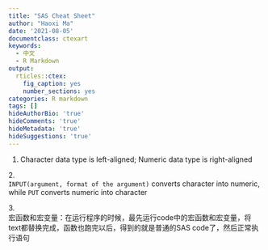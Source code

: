 ```yaml
---
title: "SAS Cheat Sheet"
author: "Haoxi Ma"
date: '2021-08-05'
documentclass: ctexart
keywords:
  - 中文
  - R Markdown
output:
  rticles::ctex:
    fig_caption: yes
    number_sections: yes
categories: R markdown
tags: []
hideAuthorBio: 'true'
hideComments: 'true'
hideMetadata: 'true'
hideSuggestions: 'true'
---
```


1. Character data type is left-aligned; Numeric data type is right-aligned

2.<br>
`INPUT(argument, format of the argument)` converts character into numeric, while `PUT` converts numeric into character

3.<br>
宏函数和宏变量：在运行程序的时候，最先运行code中的宏函数和宏变量，将text都替换完成，函数也跑完以后，得到的就是普通的SAS code了，然后正常执行语句








